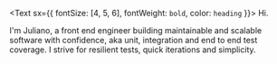 <Text sx={{ fontSize: [4, 5, 6], fontWeight: `bold`, color: `heading` }}>
  Hi.
</Text>

I'm Juliano, a front end engineer building maintainable and scalable software with confidence, aka unit, integration and end to end test coverage. I strive for resilient tests, quick iterations and simplicity.

